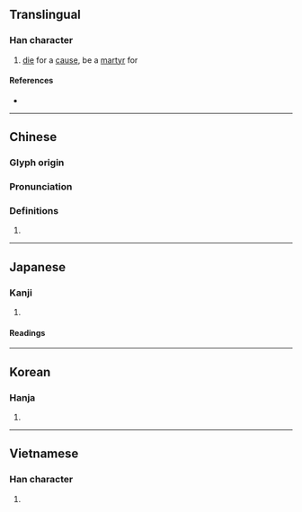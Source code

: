 {{character info/new}}
==Translingual==

===Han character===
{{Han char|rn=78|rad=歹|as=06|sn=10|four=17220|canj=MNPA|ids=⿰歹旬}}

# [[die]] for a [[cause]], be a [[martyr]] for

====References====
* {{Han ref|kx=0580.220|dkj=16448|dj=0972.300|hdz=21386.060|uh=6B89|ud=27529|bh=AEEE|bd=44782}}

----

==Chinese==
{{zh-forms}}

===Glyph origin===
{{Han etym}}

===Pronunciation===
{{zh-pron
|m=xùn
|c=seon1,seon6
|mn=qz,twv,xm,zz:sūn/tw:sûn
|mc=y
|oc=y
|ma=
|cat=v
}}

===Definitions===
{{zh-hanzi}}

# {{rfdef|lang=zh}}

----

==Japanese==

===Kanji===
{{ja-kanji|grade=c|rs=歹06}}

# {{defn|lang=ja|sort=歹06}}

====Readings====
{{ja-readings
|on=じゅん
|kun=したが-う
}}

----

==Korean==

===Hanja===
{{ko-hanja|hangeul=순|eumhun=|rv=sun|mr=sun|y=swun}}

# {{defn|lang=ko|sort=歹06}}

----

==Vietnamese==

===Han character===
{{vi-readings|rs=歹06| hanviet = tuẫn}}

# {{defn|lang=vi|sort=歹06}}